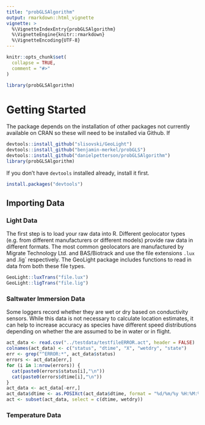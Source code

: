 ```yaml
---
title: "probGLSAlgorithm"
output: rmarkdown::html_vignette
vignette: >
  %\VignetteIndexEntry{probGLSAlgorithm}
  %\VignetteEngine{knitr::rmarkdown}
  %\VignetteEncoding{UTF-8}
---
```


```r
knitr::opts_chunk$set(
  collapse = TRUE,
  comment = "#>"
)
```

```r
library(probGLSAlgorithm)
```


# Getting Started

The package depends on the installation of other packages not currently available on CRAN so these will need to be installed via Github. If

```r
devtools::install_github("slisovski/GeoLight")
devtools::install_github("benjamin-merkel/probGLS")
devtools::install_github("danielpetterson/probGLSAlgorithm")
library(probGLSAlgorithm)
```

If you don't have `devtools` installed already, install it first.

```r
install.packages("devtools")
```

## Importing Data

### Light Data

The first step is to load your raw data into R. Different geolocator types (e.g. from different manufacturers or different models) provide raw data in different formats. The most common geolocators are manufactured by Migrate Technology Ltd. and BAS/Biotrack and use the file extensions `.lux` and .lig` respectively. The GeoLight package includes functions to read in data from both these file types.

```r
GeoLight::luxTrans("file.lux")
GeoLight::ligTrans("file.lig")
```

### Saltwater Immersion Data

Some loggers record whether they are wet or dry based on conductivity sensors. While this data is not necessary to calculate location estimates, it can help to increase accuracy as species have different speed distributions depending on whether the are assumed to be in water or in flight.

```r
act_data <- read.csv("../testdata/testfileERROR.act", header = FALSE)
colnames(act_data) <- c("status", "dtime", "X", "wetdry", "state")
err <- grep("^ERROR:*", act_data$status)
errors <- act_data[err,]
for (i in 1:nrow(errors)) {
  cat(paste0(errors$status[i],"\n"))
  cat(paste0(errors$dtime[i],"\n"))
}
act_data <- act_data[-err,]
act_data$dtime <- as.POSIXct(act_data$dtime, format = "%d/%m/%y %H:%M:%OS")
act <- subset(act_data, select = c(dtime, wetdry))
```


### Temperature Data

```r

```



